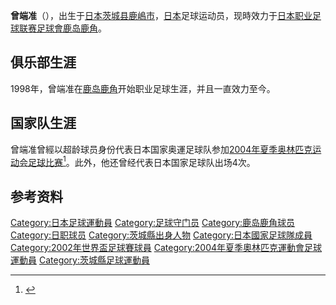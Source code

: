 {{noteta
|G1=足球
|G2=JLeague
|1=zh:曾端准;zh-hans:曾端准;zh-hant:曾端準;
}}
{{Infobox football biography
| name= 曾端准
| image    = 
| fullname = {{lang|ja|曽ヶ端準}}
| englishfullname = Hitoshi Sogahata
| nickname    = 
| height      = {{height|m=1.87}}
| dateofbirth = {{birth date and age|1979|8|2}}
| cityofbirth = [[茨城县|茨城县]][[鹿嶋市|鹿嶋市]]
| countryofbirth = {{JPN}}
| clubnumber = 21
| currentclub  = [[鹿岛鹿角|鹿岛鹿角]]
| position = [[守门员|守门员]]
| youthyears1    = 1995–1997 | youthclubs1= 鹿島鹿角
| years1         = 1998–     | clubs1 =  [[鹿岛鹿角|鹿岛鹿角]] | caps1 = 497 | goals1 = 0
| nationalyears1 = 2001–2003 | nationalteam1 = [[日本国家足球队|日本]] | nationalcaps1 = 4 | nationalgoals1 = 0
| pcupdate       = 19 February 2017
| ntupdate       = 21 February 2010
}}
'''曾端准'''（{{bd|1979年|8月2日||}}），出生于[[日本|日本]][[茨城县|茨城县]][[鹿嶋市|鹿嶋市]]，[[日本|日本]]足球运动员，现時效力于[[日本职业足球联赛|日本职业足球联赛]][[足球會|足球會]][[鹿岛鹿角|鹿岛鹿角]]。

==俱乐部生涯==
1998年，曾端准在[[鹿岛鹿角|鹿岛鹿角]]开始职业足球生涯，并且一直效力至今。

==国家队生涯==
曾端准曾經以超龄球员身份代表日本国家奥運足球队参加[[2004年夏季奥林匹克运动会足球比赛|2004年夏季奥林匹克运动会足球比赛]]<ref>{{Cite web |url=http://sports.sohu.com/20040719/n221074068.shtml |title=日本国奥名单公布 超龄球员小野伸二入选 |access-date=2010-02-21 |archive-date=2005-03-19 |archive-url=https://web.archive.org/web/20050319230620/http://sports.sohu.com/20040719/n221074068.shtml |dead-url=no }}</ref>。此外，他还曾经代表日本国家足球队出场4次。

==参考资料==
{{reflist}}

{{2002年世界盃足球賽日本參賽名單}}
{{2004年奥运会男子足球日本参赛名单}}

[[Category:日本足球運動員|Category:日本足球運動員]]
[[Category:足球守门员|Category:足球守门员]]
[[Category:鹿岛鹿角球员|Category:鹿岛鹿角球员]]
[[Category:日职球员|Category:日职球员]]
[[Category:茨城縣出身人物|Category:茨城縣出身人物]]
[[Category:日本國家足球隊成員|Category:日本國家足球隊成員]]
[[Category:2002年世界盃足球賽球員|Category:2002年世界盃足球賽球員]]
[[Category:2004年夏季奧林匹克運動會足球運動員|Category:2004年夏季奧林匹克運動會足球運動員]]
[[Category:茨城縣足球運動員|Category:茨城縣足球運動員]]